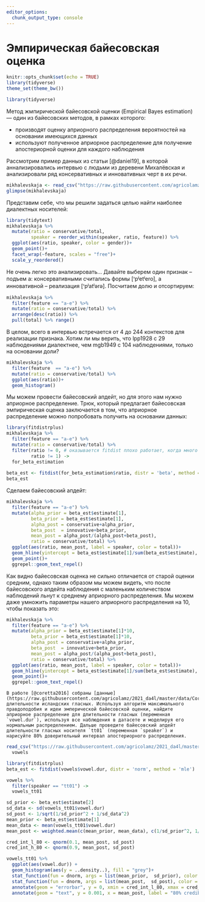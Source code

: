 ```yaml
---
editor_options: 
  chunk_output_type: console
---
```


# Эмпирическая байесовская оценка

```r
knitr::opts_chunk$set(echo = TRUE)
library(tidyverse)
theme_set(theme_bw())
```

```r
library(tidyverse)
```


Метод жмпирической байесовской оценки (Empirical Bayes estimation) --- один из байесовских методов, в рамках которого:

* производят оценку априорного распределения вероятностей на основании имеющихся данных
* используют полученное априорное распределение для получение апостериорной оценки для каждого наблюдения

Рассмотрим пример данных из статьи [@daniel19], в которой аннализировались интервью с людьми из деревени Михалёвская и анализировали ряд консервативных и инновативных  черт в их речи.

```r
mikhalevskaja <- read_csv("https://raw.githubusercontent.com/agricolamz/2021_da4l/master/data/ustya_data.csv")
glimpse(mikhalevskaja)
```

Представим себе, что мы решили задаться целью найти наиболее диалектных носителей:

```r
library(tidytext)
mikhalevskaja %>% 
  mutate(ratio = conservative/total,
         speaker = reorder_within(speaker, ratio, feature)) %>% 
  ggplot(aes(ratio, speaker, color = gender))+
  geom_point()+
  facet_wrap(~feature, scales = "free")+
  scale_y_reordered()
```

Не очень легко это анализировать... Давайте выберем один признак -- подъем a: консервативными считались формы [ꞌpʲetʲero], а инновативной -- реализация [ꞌpʲatʲərə]. Посчитаем долю и отсортируем:

```r
mikhalevskaja %>% 
  filter(feature == "a-e") %>% 
  mutate(ratio = conservative/total) %>% 
  arrange(desc(ratio)) %>% 
  pull(total) %>% range()
```

В целом, всего в интервью встречается от 4 до 244 контекстов для реализации признака. Хотим ли мы верить, что lpp1928 с 29 наблюдениями диалектнее, чем mgb1949 с 104 наблюдениями, только на основании доли?

```r
mikhalevskaja %>% 
  filter(feature  == "a-e") %>% 
  mutate(ratio = conservative/total) %>% 
  ggplot(aes(ratio))+
  geom_histogram()
```

Мы можем провести байесовский апдейт, но для этого нам нужно априорное распределение. Трюк, который предлагает байесовская эмпирическая оценка заключается в том, что априорное распределение можно попробовать получить на основании данных:

```r
library(fitdistrplus)
mikhalevskaja %>% 
  filter(feature == "a-e") %>% 
  mutate(ratio = conservative/total) %>% 
  filter(ratio != 0, # оказывается fitdist плохо работает, когда много крайних точек
         ratio != 1) ->
  for_beta_estimation 
  
beta_est <- fitdist(for_beta_estimation$ratio, distr = 'beta', method = 'mle')
beta_est
```

Сделаем байесовский апдейт:

```r
mikhalevskaja %>% 
  filter(feature == "a-e") %>% 
  mutate(alpha_prior = beta_est$estimate[1],
         beta_prior = beta_est$estimate[1],
         alpha_post = conservative+alpha_prior,
         beta_post  = innovative+beta_prior,
         mean_post = alpha_post/(alpha_post+beta_post),
         ratio = conservative/total) %>% 
  ggplot(aes(ratio, mean_post, label = speaker, color = total))+
  geom_hline(yintercept = beta_est$estimate[1]/sum(beta_est$estimate), linetype = 2)+
  geom_point()+
  ggrepel::geom_text_repel()
```

Как видно байесовская оценка не сильно отличается от старой оценки средним, однако таким образом мы можем видеть, что после байесовского апдейта наблюдения с маленьким количеством наблюдений льнут к среднему априорного распределения. Мы можем даже умножить параметры нашего априорного распределения на 10, чтобы показать это:

```r
mikhalevskaja %>% 
  filter(feature == "a-e") %>% 
  mutate(alpha_prior = beta_est$estimate[1]*10,
         beta_prior = beta_est$estimate[1]*10,
         alpha_post = conservative+alpha_prior,
         beta_post  = innovative+beta_prior,
         mean_post = alpha_post/(alpha_post+beta_post),
         ratio = conservative/total) %>% 
  ggplot(aes(ratio, mean_post, label = speaker, color = total))+
  geom_hline(yintercept = beta_est$estimate[1]/sum(beta_est$estimate), linetype = 2)+
  geom_point()+
  ggrepel::geom_text_repel()
```

```block
В работе [@coretta2016] собраны [данные](https://raw.githubusercontent.com/agricolamz/2021_da4l/master/data/Coretta_2017_icelandic.csv) длительности исландских гласных. Используя алгоритм максимального правдоподобия и идеи эмперической байесовской оценки, найдите априорное распределение для длительности гласных (переменная `vowel.dur`), используя все наблюдения в датасете и моделируя его нормальным распределением. Дальше проведите байесовский апдейт длительности гласных носителя `tt01` (переменная `speaker`) и нарисуйте 80% доверительный интервал апостериорного распределения.
```

```r
read_csv("https://raw.githubusercontent.com/agricolamz/2021_da4l/master/data/Coretta_2017_icelandic.csv") ->
  vowels

library(fitdistrplus)
beta_est <- fitdist(vowels$vowel.dur, distr = 'norm', method = 'mle')

vowels %>% 
  filter(speaker == "tt01") ->
  vowels_tt01

sd_prior <- beta_est$estimate[2]
sd_data <- sd(vowels_tt01$vowel.dur)
sd_post <- 1/sqrt(1/sd_prior^2 + 1/sd_data^2)
mean_prior <- beta_est$estimate[1]
mean_data <- mean(vowels_tt01$vowel.dur)
mean_post <- weighted.mean(c(mean_prior, mean_data), c(1/sd_prior^2, 1/sd_data^2))

cred_int_l_80 <- qnorm(0.1, mean_post, sd_post)
cred_int_h_80 <- qnorm(0.9, mean_post, sd_post)

vowels_tt01 %>% 
  ggplot(aes(vowel.dur)) +
  geom_histogram(aes(y = ..density..), fill = "grey")+
  stat_function(fun = dnorm, args = list(mean_prior,  sd_prior), color = "lightblue")+
  stat_function(fun = dnorm, args = list(mean_post,  sd_post), color = "red")+
  annotate(geom = "errorbar", y = 0, xmin = cred_int_l_80, xmax = cred_int_h_80, width = 0.001, size = 2)+
  annotate(geom = "text", y = 0.001, x = mean_post, label = "80% credible interval")
```


